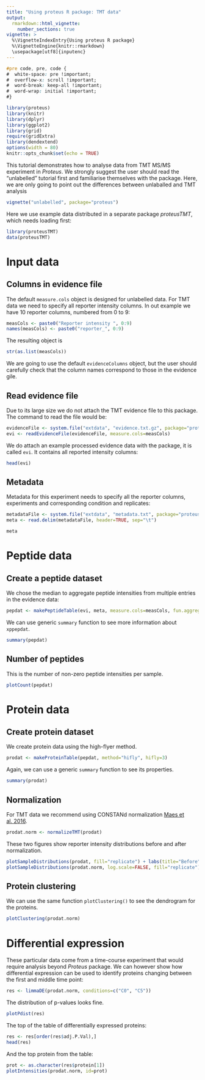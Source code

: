 ```yaml
---
title: "Using proteus R package: TMT data"
output: 
  rmarkdown::html_vignette:
    number_sections: true
vignette: >
  %\VignetteIndexEntry{Using proteus R package}
  %\VignetteEngine{knitr::rmarkdown}
  \usepackage[utf8]{inputenc}
---
```


```css
#pre code, pre, code {
#  white-space: pre !important;
#  overflow-x: scroll !important;
#  word-break: keep-all !important;
#  word-wrap: initial !important;
#}
```

```r
library(proteus)
library(knitr)
library(dplyr)
library(ggplot2)
library(grid)
require(gridExtra)
library(dendextend)
options(width = 80)
knitr::opts_chunk$set(echo = TRUE)
```

This tutorial demonstrates how to analyse data from TMT MS/MS experiment in *Proteus*. We strongly suggest the user should read the "unlabelled" tutorial first and familiarise themselves with the package. Here, we are only going to point out the differences between unlaballed and TMT analysis

```r
vignette("unlabelled", package="proteus")
```

Here we use example data distributed in a separate package *proteusTMT*, which needs loading first:

```r
library(proteusTMT)
data(proteusTMT)
```

# Input data

## Columns in evidence file

The default `measure.cols` object is designed for unlabelled data. For TMT data we need to specify all reporter intensity columns. In out example we have 10 reporter columns, numbered from 0 to 9:

```r
measCols <- paste0("Reporter intensity ", 0:9)
names(measCols) <- paste0("reporter_", 0:9)
```

The resulting object is

```r
str(as.list(measCols))
```

We are going to use the default `evidenceColumns` object, but the user should carefully check that the column names correspond to those in the evidence gile.


## Read evidence file

Due to its large size we do not attach the TMT evidence file to this package. The command to read the file would be:

```r
evidenceFile <- system.file("extdata", "evidence.txt.gz", package="proteusTMT")
evi <- readEvidenceFile(evidenceFile, measure.cols=measCols)
```

We do attach an example processed evidence data with the package, it is called `evi`. It contains all reported intensity columns:

```r
head(evi)
```

## <a id="Metadata"></a>Metadata

Metadata for this experiment needs to specify all the reporter columns, experiments and corresponding condition and replicates:

```r
metadataFile <- system.file("extdata", "metadata.txt", package="proteusTMT")
meta <- read.delim(metadataFile, header=TRUE, sep="\t")
```

```r
meta
```


# Peptide data

## Create a peptide dataset

We chose the median to aggregate peptide intensities from multiple entries in the evidence data:

```r
pepdat <- makePeptideTable(evi, meta, measure.cols=measCols, fun.aggregate=median, experiment.type="TMT")
```

We can use generic `summary` function to see more information about `xppepdat`.

```r
summary(pepdat)
```

## Number of peptides

This is the number of non-zero peptide intensities per sample. 

```r
plotCount(pepdat)
```




# Protein data

## Create protein dataset

We create protein data using the high-flyer method.

```r
prodat <- makeProteinTable(pepdat, method="hifly", hifly=3)
```

Again, we can use a generic `summary` function to see its properties.

```r
summary(prodat)
```

## Normalization

For TMT data we recommend using CONSTANd normalization [Maes et al. 2016](https://www.ncbi.nlm.nih.gov/pmc/articles/PMC4974351/pdf/zjw2779.pdf).


```r
prodat.norm <- normalizeTMT(prodat)
```

These two figures show reporter intensity distributions before and after normalization.

```r
plotSampleDistributions(prodat, fill="replicate") + labs(title="Before")
plotSampleDistributions(prodat.norm, log.scale=FALSE, fill="replicate") + labs(title="After")
```


## Protein clustering

We can use the same function `plotClustering()` to see the dendrogram for the proteins.

```r
plotClustering(prodat.norm)
```

# Differential expression

These particular data come from a time-course experiment that would require analysis beyond *Proteus* package. We can however show how differential expression can be used to identify proteins changing between the first and middle time point:

```r
res <- limmaDE(prodat.norm, conditions=c("C0", "C5"))
```

The distribution of p-values looks fine.

```r
plotPdist(res)
```

The top of the table of differentially expressed proteins:

```r
res <- res[order(res$adj.P.Val),]
head(res)
```

And the top protein from the table:

```r
prot <- as.character(res$protein[1])
plotIntensities(prodat.norm, id=prot)
```
